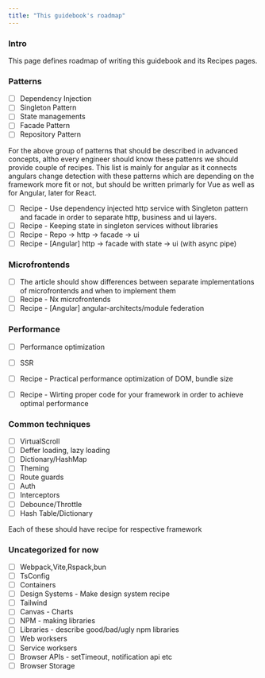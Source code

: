 ```yaml
---
title: "This guidebook's roadmap"
---
```


### Intro
This page defines roadmap of writing this guidebook and its Recipes pages.


### Patterns
- [ ] Dependency Injection
- [ ] Singleton Pattern
- [ ] State managements
- [ ] Facade Pattern
- [ ] Repository Pattern

For the above group of patterns that should be described in advanced concepts, altho every engineer should know these pattenrs we should provide couple of recipes.
This list is mainly for angular as it connects angulars change detection with these patterns which are depending on the framework more fit or not, but should be written primarly for Vue as well as for Angular, later for React.

- [ ] Recipe - Use dependency injected http service with Singleton pattern and facade in order to separate http, business and ui layers.
- [ ] Recipe - Keeping state in singleton services without libraries
- [ ] Recipe - Repo -> http -> facade -> ui
- [ ] Recipe - [Angular] http -> facade with state -> ui (with async pipe)

### Microfrontends
- [ ] The article should show differences between separate implementations of microfrontends and when to implement them
- [ ] Recipe - Nx microfrontends
- [ ] Recipe - [Angular] angular-architects/module federation

### Performance
- [ ] Performance optimization
- [ ] SSR

- [ ] Recipe - Practical performance optimization of DOM, bundle size
- [ ] Recipe - Wirting proper code for your framework in order to achieve optimal performance


### Common techniques
- [ ] VirtualScroll
- [ ] Deffer loading, lazy loading
- [ ] Dictionary/HashMap
- [ ] Theming
- [ ] Route guards
- [ ] Auth
- [ ] Interceptors
- [ ] Debounce/Throttle
- [ ] Hash Table/Dictionary

Each of these should have recipe for respective framework


### Uncategorized for now
- [ ] Webpack,Vite,Rspack,bun
- [ ] TsConfig
- [ ] Containers
- [ ] Design Systems - Make design system recipe
- [ ] Tailwind
- [ ] Canvas - Charts
- [ ] NPM - making libraries
- [ ] Libraries - describe good/bad/ugly npm libraries
- [ ] Web worksers
- [ ] Service worksers
- [ ] Browser APIs - setTimeout, notification api etc
- [ ] Browser Storage